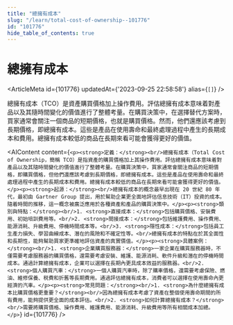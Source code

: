 ```yaml
---
title: "總擁有成本"
slug: "/learn/total-cost-of-ownership--101776"
id: "101776"
hide_table_of_contents: true
---
```



# 總擁有成本

<ArticleMeta id={101776} updatedAt={'2023-09-25 22:58:58'} alias={`[]`} />
<div className='border-solid border-b border-t-0 my-4 border-[var(--ifm-color-gray-300)]' />

總擁有成本（TCO）是資產購買價格加上操作費用。評估總擁有成本意味着對產品以及其隨時間變化的價值進行了整體考量。在購買決策中，在選擇替代方案時，買家通常會關注一個商品的短期價格，也就是購買價格。然而，他們還應該考慮到長期價格，即總擁有成本。這些是產品在使用壽命和最終處理過程中產生的長期成本和費用。總擁有成本較低的商品在長期來看可能會獲得更好的價值。

<AIContent content={`<p><strong>定義：</strong><br/>總擁有成本（Total Cost of Ownership，簡稱 TCO）是指資產的購買價格加上其操作費用。評估總擁有成本意味着對產品以及其隨時間變化的價值進行了整體考量。在購買決策中，買家通常會關注商品的短期價格，即購買價格，但他們還應該考慮到長期價格，即總擁有成本。這些是產品在使用壽命和最終處理過程中產生的長期成本和費用。總擁有成本較低的商品在長期來看可能會獲得更好的價值。</p><p><strong>起源：</strong><br/>總擁有成本的概念最早出現在 20 世紀 80 年代，最初由 Gartner Group 提出，用於幫助企業更全面地評估信息技術（IT）投資的成本。隨着時間的推移，這一概念被廣泛應用於各種資產和產品的購買決策中。</p><p><strong>類別與特點：</strong><br/>1. <strong>直接成本：</strong>包括購買價格、安裝費用、初始培訓費用等。<br/>2. <strong>間接成本：</strong>包括維護費用、操作費用、能源消耗、升級費用、停機時間成本等。<br/>3. <strong>隱性成本：</strong>包括員工生產力損失、學習曲線成本、潛在的風險和不確定性等。<br/>總擁有成本的特點在於其全面性和長期性，能夠幫助買家更準確地評估資產的真實價值。</p><p><strong>具體案例：</strong><br/>1. <strong>企業購買服務器：</strong>一家企業在購買服務器時，不僅需要考慮服務器的購買價格，還需要考慮安裝、維護、能源消耗、軟件升級和潛在的停機時間成本。通過計算總擁有成本，企業可以選擇在長期內更具成本效益的服務器。<br/>2. <strong>個人購買汽車：</strong>一個人購買汽車時，除了購車價格，還需要考慮保險、燃油、維修保養、税費和折舊等長期費用。通過評估總擁有成本，消費者可以選擇在使用壽命內更經濟的汽車。</p><p><strong>常見問題：</strong><br/>1. <strong>為什麼總擁有成本比購買價格更重要？</strong><br/>因為總擁有成本考慮了資產在整個使用壽命期間的所有費用，能夠提供更全面的成本評估。<br/>2. <strong>如何計算總擁有成本？</strong><br/>需要將購買價格、操作費用、維護費用、能源消耗、升級費用等所有相關成本加總。</p>`} id={101776} />
